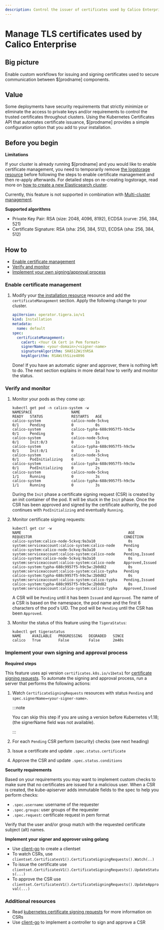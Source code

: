 ```yaml
---
description: Control the issuer of certificates used by Calico Enterprise.
---
```


# Manage TLS certificates used by Calico Enterprise

## Big picture

Enable custom workflows for issuing and signing certificates used to secure communication between $[prodname] components.

## Value

Some deployments have security requirements that strictly minimize or eliminate the access to private keys and/or
requirements to control the trusted certificates throughout clusters. Using the Kubernetes Certificates API that automates
certificate issuance, $[prodname] provides a simple configuration option that you add to your installation.

## Before you begin

**Limitations**

If your cluster is already running $[prodname] and you would like to enable certificate management, you need to
temporarily remove [the logstorage resource](../../reference/installation/api.mdx#operator.tigera.io/v1.LogStorage)
before following the steps to enable certificate management and then re-apply afterwards. For detailed steps on
re-creating logstorage, read more on [how to create a new Elasticsearch cluster](../../observability/elastic/troubleshoot.mdx#how-to-create-a-new-cluster).

Currently, this feature is not supported in combination with [Multi-cluster management](../../multicluster/set-up-multi-cluster-management/standard-install/create-a-management-cluster.mdx).

**Supported algorithms**

- Private Key Pair: RSA (size: 2048, 4096, 8192), ECDSA (curve: 256, 384, 521)
- Certificate Signature: RSA (sha: 256, 384, 512), ECDSA (sha: 256, 384, 512)

## How to

- [Enable certificate management](#enable-certificate-management)
- [Verify and monitor](#verify-and-monitor)
- [Implement your own signing/approval process](#implement-your-own-signing-and-approval-process)

### Enable certificate management

1. Modify your [the installation resource](../../reference/installation/api.mdx#operator.tigera.io/v1.Installation)
   resource and add the `certificateManagement` section. Apply the following change to your cluster.

   ```yaml
   apiVersion: operator.tigera.io/v1
   kind: Installation
   metadata:
     name: default
   spec:
     certificateManagement:
       caCert: <Your CA Cert in Pem format>
       signerName: <your-domain>/<signer-name>
       signatureAlgorithm: SHA512WithRSA
       keyAlgorithm: RSAWithSize4096
   ```

   Done! If you have an automatic signer and approver, there is nothing left to do.
   The next section explains in more detail how to verify and monitor the status.

### Verify and monitor

1. Monitor your pods as they come up:

   ```
   kubectl get pod -n calico-system -w
   NAMESPACE                  NAME                                       READY   STATUS             RESTARTS   AGE
   calico-system              calico-node-5ckvq                          0/1     Pending            0          0s
   calico-system              calico-typha-688c9957f5-h9c5w              0/1     Pending            0          0s
   calico-system              calico-node-5ckvq                          0/1     Init:0/3           0          1s
   calico-system              calico-typha-688c9957f5-h9c5w              0/1     Init:0/1           0          1s
   calico-system              calico-node-5ckvq                          0/1     PodInitializing    0          2s
   calico-system              calico-typha-688c9957f5-h9c5w              0/1     PodInitializing    0          2s
   calico-system              calico-node-5ckvq                          1/1     Running            0          3s
   calico-system              calico-typha-688c9957f5-h9c5w              1/1     Running            0          3s
   ```

   During the `Init` phase a certificate signing request (CSR) is created by an init container of the pod.
   It will be stuck in the `Init` phase.
   Once the CSR has been approved and signed by the certificate authority, the pod continues with `PodInitializing` and eventually `Running`.

2. Monitor certificate signing requests:

   ```
   kubectl get csr -w
   NAME                                                 AGE   REQUESTOR                                          CONDITION
   calico-system:calico-node-5ckvq:9a3a10               0s    system:serviceaccount:calico-system:calico-node    Pending
   calico-system:calico-node-5ckvq:9a3a10               0s    system:serviceaccount:calico-system:calico-node    Pending,Issued
   calico-system:calico-node-5ckvq:9a3a10               0s    system:serviceaccount:calico-system:calico-node    Approved,Issued
   calico-system:typha-688c9957f5-h9c5w:2b0d82          0s    system:serviceaccount:calico-system:calico-typha   Pending
   calico-system:typha-688c9957f5-h9c5w:2b0d82          0s    system:serviceaccount:calico-system:calico-typha   Pending,Issued
   calico-system:typha-688c9957f5-h9c5w:2b0d82          0s    system:serviceaccount:calico-system:calico-typha   Approved,Issued
   ```

   A CSR will be `Pending` until it has been `Issued` and `Approved`.
   The name of a CSR is based on the namespace, the pod name and the first 6 characters of the pod's UID.
   The pod will be `Pending` until the CSR has been `Approved`.

3. Monitor the status of this feature using the `TigeraStatus`:

   ```
   kubectl get tigerastatus
   NAME     AVAILABLE   PROGRESSING   DEGRADED   SINCE
   calico   True        False         False      2m40s
   ```

### Implement your own signing and approval process

**Required steps**

This feature uses api version `certificates.k8s.io/v1beta1` for [certificate signing requests](https://kubernetes.io/docs/reference/access-authn-authz/certificate-signing-requests/).
To automate the signing and approval process, run a server that performs the following actions:

1. Watch `CertificateSigningRequests` resources with status `Pending` and `spec.signerName=<your-signer-name>`.

   :::note

   You can skip this step if you are using a version before Kubernetes v1.18; (the signerName field was not available).

   :::

1. For each `Pending` CSR perform (security) checks (see next heading)
1. Issue a certificate and update `.spec.status.certificate`
1. Approve the CSR and update `.spec.status.conditions`

**Security requirements**

Based on your requirements you may want to implement custom checks to make sure that no certificates are issued for a malicious user.
When a CSR is created, the kube-apiserver adds immutable fields to the spec to help you perform checks:

- `.spec.username`: username of the requester
- `.spec.groups`: user groups of the requester
- `.spec.request`: certificate request in pem format

Verify that the user and/or group match with the requested certificate subject (alt) names.

**Implement your signer and approver using golang**

- Use [client-go](https://github.com/kubernetes/client-go) to create a clientset
- To watch CSRs, use `clientset.CertificatesV1().CertificateSigningRequests().Watch(..)`
- To issue the certificate use `clientset.CertificatesV1().CertificateSigningRequests().UpdateStatus(...)`
- To approve the CSR use `clientset.CertificatesV1().CertificateSigningRequests().UpdateApproval(...)`

### Additional resources

- Read [kubernetes certificate signing requests](https://kubernetes.io/docs/reference/access-authn-authz/certificate-signing-requests/) for more information on CSRs
- Use [client-go](https://github.com/kubernetes/client-go) to implement a controller to sign and approve a CSR
